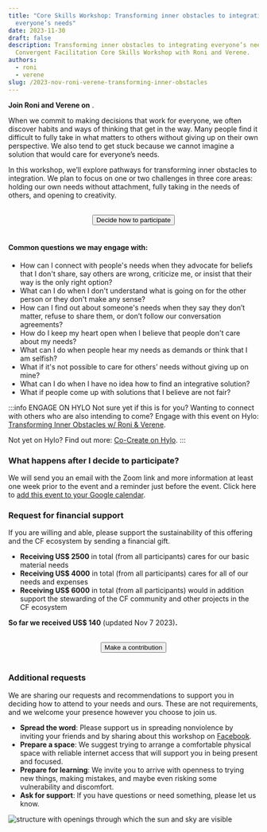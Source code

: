 ```yaml
---
title: "Core Skills Workshop: Transforming inner obstacles to integrating
  everyone’s needs"
date: 2023-11-30
draft: false
description: Transforming inner obstacles to integrating everyone’s needs. A
  Convergent Facilitation Core Skills Workshop with Roni and Verene.
authors:
  - roni
  - verene
slug: /2023-nov-roni-verene-transforming-inner-obstacles
---
```


<p>
<b>Join Roni and Verene on</b> <LocalTime year={2023} month={11} day={30} startHour={15} startMinute={0} endHour={18} endMinute={0}/>.
</p>

When we commit to making decisions that work for everyone, we often discover habits and ways of thinking that get in the way. Many people find it difficult to fully take in what matters to others without giving up on their own perspective. We also tend to get stuck because we cannot imagine a solution that would care for everyone’s needs.

In this workshop, we’ll explore pathways for transforming inner obstacles to integration. We plan to focus on one or two challenges in three core areas: holding our own needs without attachment, fully taking in the needs of others, and opening to creativity.

<!--truncate-->

<center>
  <br/>
  <a href="https://forms.gle/gYx4iQyjZfpCq1448"> 
    <button className="button button--primary" type="submit">
    Decide how to participate
    </button>
  </a>
   <br/>
  <br/>
</center> 

#### Common questions we may engage with:

* How can I connect with people's needs when they advocate for beliefs that I don't share, say others are wrong, criticize me, or insist that their way is the only right option?
* What can I do when I don't understand what is going on for the other person or they don't make any sense?
* How can I find out about someone's needs when they say they don’t matter, refuse to share them, or don’t follow our conversation agreements?
* How do I keep my heart open when I believe that people don't care about my needs?
* What can I do when people hear my needs as demands or think that I am selfish?
* What if it's not possible to care for others’ needs without giving up on mine?
* What can I do when I have no idea how to find an integrative solution?
* What if people come up with solutions that I believe are not fair?

:::info ENGAGE ON HYLO
Not sure yet if this is for you? Wanting to connect with others who are also intending to come? Engage with this event on Hylo: [Transforming Inner Obstacles w/ Roni & Verene](https://www.hylo.com/groups/convergent-facilitation/post/66993).

Not yet on Hylo? Find out more: [Co-Create on Hylo](/how-to-engage/platforms-and-co-creation/co-create-on-hylo). 
:::

### What happens after I decide to participate?

We will send you an email with the Zoom link and more information at least one week prior to the event and a reminder just before the event. Click here to [add this event to your Google calendar](http://www.google.com/calendar/event?action=TEMPLATE&dates=20231130T150000Z%2F20231130T180000Z&text=CF%20Workshop%3A%20Transforming%20inner%20obstacles%20with%20Roni%20and%20Verene&location=&details=Full%20event%20description%3A%20https%3A%2F%2Fgrow.convergentfacilitation.org%2F2023-nov-roni-verene-transforming-inner-obstacles%0A%0AThe%20Zoom%20link%20you%20get%20through%20email%20after%20filling%20out%20our%20form%20%22Decide%20how%20to%20participate%3A%20https%3A%2F%2Fforms.gle%2FfawfqpE4JTaVPSEr8%22).

### Request for financial support

If you are willing and able, please support the sustainability of this offering and the CF ecosystem by sending a financial gift. 

- **Receiving US$ 2500** in total (from all participants) cares for our basic material needs
- **Receiving US$ 4000** in total (from all participants) cares for all of our needs and expenses
- **Receiving US$ 6000** in total (from all participants) would in addition support the stewarding of the CF community and other projects in the CF ecosystem

**So far we received US$ 140** (updated Nov 7 2023)**.**

<center>
  <br/>
  <a href="https://forms.gle/KfssVRg7GRwcLXYp9"> 
    <button className="button button--secondary" type="submit">
    Make a contribution
    </button>
  </a>
  <br/>
  <br/>
</center> 

### Additional requests

We are sharing our requests and recommendations to support you in deciding how to attend to your needs and ours. These are not requirements, and we welcome your presence however you choose to join us.

* **Spread the word**: Please support us in spreading nonviolence by inviting your friends and by sharing about this workshop on [Facebook](https://www.facebook.com/convergentfacilitation/posts/pfbid0VteEhYKig7MZLiD7hJkGfHCGJL1ept1F5PpP9ossTnuHaNtb5F38grDSfWqajhMql).
* **Prepare a space**: We suggest trying to arrange a comfortable physical space with reliable internet access that will support you in being present and focused.
* **Prepare for learning**: We invite you to arrive with openness to trying new things, making mistakes, and maybe even risking some vulnerability and discomfort.
* **Ask for support**: If you have questions or need something, please let us know.

![structure with openings through which the sun and sky are visible](/img/roni-verene-toi1.webp)
